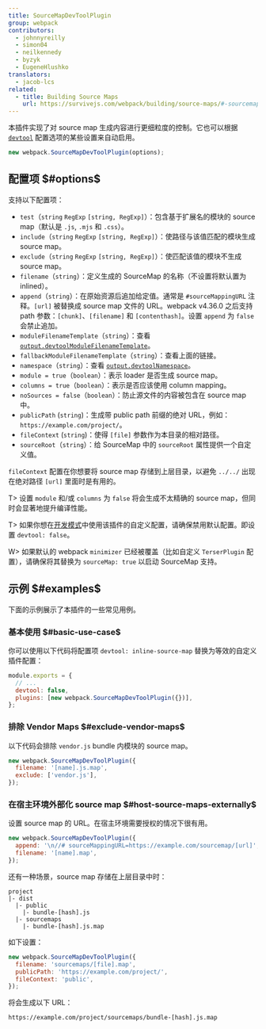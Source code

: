 ```yaml
---
title: SourceMapDevToolPlugin
group: webpack
contributors:
  - johnnyreilly
  - simon04
  - neilkennedy
  - byzyk
  - EugeneHlushko
translators:
  - jacob-lcs
related:
  - title: Building Source Maps
    url: https://survivejs.com/webpack/building/source-maps/#-sourcemapdevtoolplugin-and-evalsourcemapdevtoolplugin-
---
```


本插件实现了对 source map 生成内容进行更细粒度的控制。它也可以根据 [`devtool`](/configuration/devtool/) 配置选项的某些设置来自动启用。

```js
new webpack.SourceMapDevToolPlugin(options);
```

## 配置项 $#options$

支持以下配置项：

- `test`（`string` `RegExp` `[string, RegExp]`）：包含基于扩展名的模块的 source map（默认是 `.js`, `.mjs` 和 `.css`）。
- `include`（`string` `RegExp` `[string, RegExp]`）：使路径与该值匹配的模块生成 source map。
- `exclude`（`string` `RegExp` `[string, RegExp]`）：使匹配该值的模块不生成 source map。
- `filename`（`string`）：定义生成的 SourceMap 的名称（不设置将默认置为 inlined）。
- `append`（`string`）：在原始资源后追加给定值。通常是 `#sourceMappingURL` 注释。`[url]` 被替换成 source map 文件的 URL。webpack v4.36.0 之后支持 path 参数：`[chunk]`、`[filename]` 和 `[contenthash]`。设置 `append` 为 `false` 会禁止追加。
- `moduleFilenameTemplate`（`string`）：查看 [`output.devtoolModuleFilenameTemplate`](/configuration/output/#outputdevtoolmodulefilenametemplate)。
- `fallbackModuleFilenameTemplate`（`string`）：查看上面的链接。
- `namespace`（`string`）：查看 [`output.devtoolNamespace`](/configuration/output/#outputdevtoolnamespace)。
- `module = true`（`boolean`）：表示 loader 是否生成 source map。
- `columns = true`（`boolean`）：表示是否应该使用 column mapping。
- `noSources = false`（`boolean`）：防止源文件的内容被包含在 source map 中。
- `publicPath` (`string`)：生成带 public path 前缀的绝对 URL，例如：`https://example.com/project/`。
- `fileContext` (`string`)：使得 `[file]` 参数作为本目录的相对路径。
- `sourceRoot`（`string`）：给 SourceMap 中的 `sourceRoot` 属性提供一个自定义值。

`fileContext` 配置在你想要将 source map 存储到上层目录，以避免 `../../` 出现在绝对路径 `[url]` 里面时是有用的。

T> 设置 `module` 和/或 `columns` 为 `false` 将会生成不太精确的 source map，但同时会显著地提升编译性能。

T> 如果你想在[开发模式](/configuration/mode/#mode-development)中使用该插件的自定义配置，请确保禁用默认配置。即设置 `devtool: false`。

W> 如果默认的 webpack `minimizer` 已经被覆盖（比如自定义 `TerserPlugin` 配置），请确保将其替换为 `sourceMap: true` 以启动 SourceMap 支持。

## 示例 $#examples$

下面的示例展示了本插件的一些常见用例。

### 基本使用 $#basic-use-case$

你可以使用以下代码将配置项 `devtool: inline-source-map` 替换为等效的自定义插件配置：

```js
module.exports = {
  // ...
  devtool: false,
  plugins: [new webpack.SourceMapDevToolPlugin({})],
};
```

### 排除 Vendor Maps $#exclude-vendor-maps$

以下代码会排除 `vendor.js` bundle 内模块的 source map。

```js
new webpack.SourceMapDevToolPlugin({
  filename: '[name].js.map',
  exclude: ['vendor.js'],
});
```

### 在宿主环境外部化 source map $#host-source-maps-externally$

设置 source map 的 URL。在宿主环境需要授权的情况下很有用。

```js
new webpack.SourceMapDevToolPlugin({
  append: '\n//# sourceMappingURL=https://example.com/sourcemap/[url]',
  filename: '[name].map',
});
```

还有一种场景，source map 存储在上层目录中时：

```code
project
|- dist
  |- public
    |- bundle-[hash].js
  |- sourcemaps
    |- bundle-[hash].js.map
```

如下设置：

```js
new webpack.SourceMapDevToolPlugin({
  filename: 'sourcemaps/[file].map',
  publicPath: 'https://example.com/project/',
  fileContext: 'public',
});
```

将会生成以下 URL：

```code
https://example.com/project/sourcemaps/bundle-[hash].js.map
```
